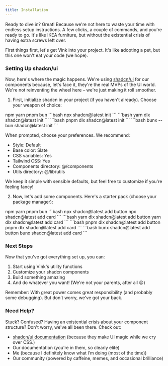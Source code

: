 ```yaml
---
title: Installation
---
```



Ready to dive in? Great! Because we're not here to waste your time with endless setup instructions. A few clicks, a couple of commands, and you're ready to go. It's like IKEA furniture, but without the existential crisis of having extra screws left over.

First things first, let's get Vink into your project. It's like adopting a pet, but this one won't eat your code (we hope).

### Setting Up shadcn/ui

Now, here's where the magic happens. We're using [shadcn/ui](https://ui.shadcn.com) for our components because, let's face it, they're the real MVPs of the UI world. We're not reinventing the wheel here – we're just making it roll smoother.

1. First, initialize shadcn in your project (if you haven't already). Choose your weapon of choice:

<Tabs defaultValue="npm">
  <TabsList>
    <TabsTrigger value="npm">npm</TabsTrigger>
    <TabsTrigger value="yarn">yarn</TabsTrigger>
    <TabsTrigger value="pnpm">pnpm</TabsTrigger>
    <TabsTrigger value="bun">bun</TabsTrigger>
  </TabsList>
  <TabsContent value="npm">
    ```bash
    npx shadcn@latest init
    ```
  </TabsContent>
  <TabsContent value="yarn">
    ```bash
    yarn dlx shadcn@latest init
    ```
  </TabsContent>
  <TabsContent value="pnpm">
    ```bash
    pnpm dlx shadcn@latest init
    ```
  </TabsContent>
  <TabsContent value="bun">
    ```bash
    bunx --bun shadcn@latest init
    ```
  </TabsContent>
</Tabs>

When prompted, choose your preferences. We recommend:
- Style: Default
- Base color: Slate
- CSS variables: Yes
- Tailwind CSS: Yes
- Components directory: @/components
- Utils directory: @/lib/utils

We keep it simple with sensible defaults, but feel free to customize if you're feeling fancy!

2. Now, let's add some components. Here's a starter pack (choose your package manager):

<Tabs defaultValue="npm">
  <TabsList>
    <TabsTrigger value="npm">npm</TabsTrigger>
    <TabsTrigger value="yarn">yarn</TabsTrigger>
    <TabsTrigger value="pnpm">pnpm</TabsTrigger>
    <TabsTrigger value="bun">bun</TabsTrigger>
  </TabsList>
  <TabsContent value="npm">
    ```bash
    npx shadcn@latest add button
    npx shadcn@latest add card
    ```
  </TabsContent>
  <TabsContent value="yarn">
    ```bash
    yarn dlx shadcn@latest add button
    yarn dlx shadcn@latest add card
    ```
  </TabsContent>
  <TabsContent value="pnpm">
    ```bash
    pnpm dlx shadcn@latest add button
    pnpm dlx shadcn@latest add card
    ```
  </TabsContent>
  <TabsContent value="bun">
    ```bash
    bunx shadcn@latest add button
    bunx shadcn@latest add card
    ```
  </TabsContent>
</Tabs>

### Next Steps

Now that you've got everything set up, you can:
1. Start using Vink's utility functions
2. Customize your shadcn components
3. Build something amazing
4. And do whatever you want! (We're not your parents, after all 😉)

Remember: With great power comes great responsibility (and probably some debugging). But don't worry, we've got your back.

### Need Help?

Stuck? Confused? Having an existential crisis about your component structure? Don't worry, we've all been there. Check out:
- [shadcn/ui documentation](https://ui.shadcn.com) (because they make UI magic while we cry over CSS.)
- Our documentation (you're in them, so clearly elite)
- Me (because I definitely know what I’m doing (most of the time))
- Our community (powered by caffeine, memes, and occasional brilliance)